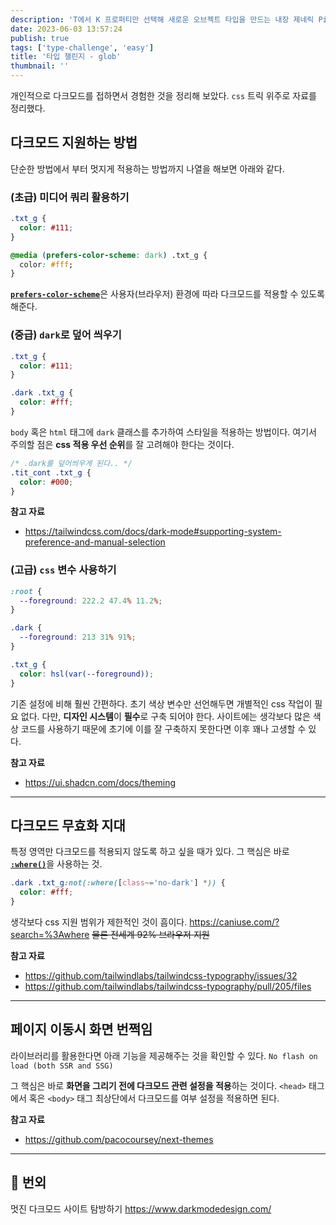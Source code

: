 ```yaml
---
description: 'T에서 K 프로퍼티만 선택해 새로운 오브젝트 타입을 만드는 내장 제네릭 Pick<T, K>을 이를 사용하지 않고 구현'
date: 2023-06-03 13:57:24
publish: true
tags: ['type-challenge', 'easy']
title: '타입 챌린지 - glob'
thumbnail: ''
---
```


개인적으로 다크모드를 접하면서 경험한 것을 정리해 보았다.
`css` 트릭 위주로 자료를 정리했다.

## 다크모드 지원하는 방법

단순한 방법에서 부터 멋지게 적용하는 방법까지 나열을 해보면 아래와 같다.

### (초급) 미디어 쿼리 활용하기

```css
.txt_g {
  color: #111;
}

@media (prefers-color-scheme: dark) .txt_g {
  color: #fff;
}
```

[**`prefers-color-scheme`**](https://developer.mozilla.org/en-US/docs/Web/CSS/@media/prefers-color-scheme)은 사용자(브라우저) 환경에 따라 다크모드를 적용할 수 있도록 해준다.

### (중급) `dark`로 덮어 씌우기

```css
.txt_g {
  color: #111;
}

.dark .txt_g {
  color: #fff;
}
```

`body` 혹은 `html` 태그에 `dark` 클래스를 추가하여 스타일을 적용하는 방법이다.
여기서 주의할 점은 **css 적용 우선 순위**를 잘 고려해야 한다는 것이다.

```css
/* .dark를 덮어씌우게 된다.. */
.tit_cont .txt_g {
  color: #000;
}
```

**참고 자료**

- https://tailwindcss.com/docs/dark-mode#supporting-system-preference-and-manual-selection

### (고급) `css` 변수 사용하기

```css
:root {
  --foreground: 222.2 47.4% 11.2%;
}

.dark {
  --foreground: 213 31% 91%;
}

.txt_g {
  color: hsl(var(--foreground));
}
```

기존 설정에 비해 훨씬 간편하다. 초기 색상 변수만 선언해두면 개별적인 css 작업이 필요 없다.
다만, **디자인 시스템**이 **필수**로 구축 되어야 한다.
사이트에는 생각보다 많은 색상 코드를 사용하기 때문에 초기에 이를 잘 구축하지 못한다면 이후 꽤나 고생할 수 있다.

**참고 자료**

- https://ui.shadcn.com/docs/theming

---

## 다크모드 무효화 지대

특정 영역만 다크모드를 적용되지 않도록 하고 싶을 때가 있다.
그 핵심은 바로 [**`:where()`**](https://developer.mozilla.org/en-US/docs/Web/CSS/:where)을 사용하는 것.

```css
.dark .txt_g:not(:where([class~='no-dark'] *)) {
  color: #fff;
}
```

생각보다 css 지원 범위가 제한적인 것이 흠이다. https://caniuse.com/?search=%3Awhere
~~물론 전세계 92% 브라우저 지원~~

**참고 자료**

- https://github.com/tailwindlabs/tailwindcss-typography/issues/32
- https://github.com/tailwindlabs/tailwindcss-typography/pull/205/files

---

## 페이지 이동시 화면 번쩍임

라이브러리를 활용한다면 아래 기능을 제공해주는 것을 확인할 수 있다.
`No flash on load (both SSR and SSG)`

그 핵심은 바로 **화면을 그리기 전에 다크모드 관련 설정을 적용**하는 것이다.
`<head>` 태그에서 혹은 `<body>` 태그 최상단에서 다크모드를 여부 설정을 적용하면 된다.

**참고 자료**

- https://github.com/pacocoursey/next-themes

---

## 🌙 번외

멋진 다크모드 사이트 탐방하기
https://www.darkmodedesign.com/
